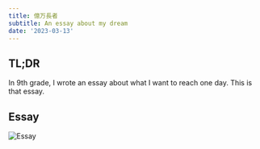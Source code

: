 ```yaml
---
title: 億万長者
subtitle: An essay about my dream
date: '2023-03-13'
---
```


## TL;DR

In 9th grade, I wrote an essay about what I want to reach one day. This is that essay.

## Essay

![Essay](/posts/億万長者.png)
